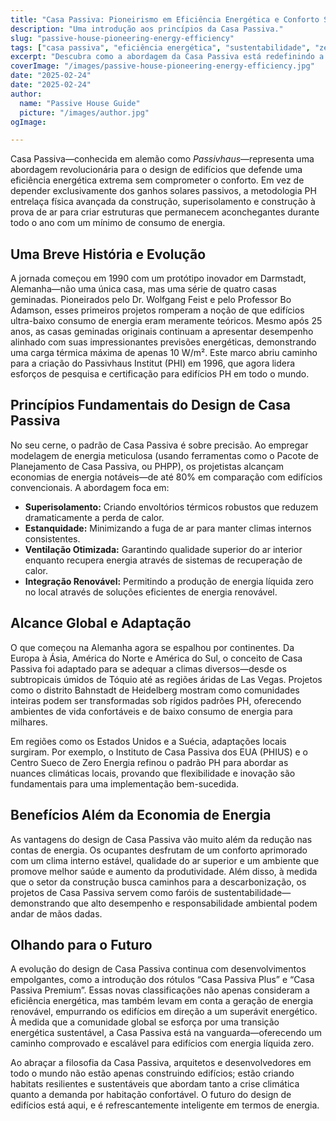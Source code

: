 ```yaml
---
title: "Casa Passiva: Pioneirismo em Eficiência Energética e Conforto Sustentável"
description: "Uma introdução aos princípios da Casa Passiva."
slug: "passive-house-pioneering-energy-efficiency"
tags: ["casa passiva", "eficiência energética", "sustentabilidade", "zero líquido"]
excerpt: "Descubra como a abordagem da Casa Passiva está redefinindo a arquitetura—oferecendo conforto interno superior, uso de energia drasticamente reduzido e uma redução significativa nas emissões de carbono, independentemente do tipo de construção ou clima."
coverImage: "/images/passive-house-pioneering-energy-efficiency.jpg"
date: "2025-02-24"
date: "2025-02-24"
author: 
  name: "Passive House Guide"
  picture: "/images/author.jpg"
ogImage: 

---
```

Casa Passiva—conhecida em alemão como *Passivhaus*—representa uma abordagem revolucionária para o design de edifícios que defende uma eficiência energética extrema sem comprometer o conforto. Em vez de depender exclusivamente dos ganhos solares passivos, a metodologia PH entrelaça física avançada da construção, superisolamento e construção à prova de ar para criar estruturas que permanecem aconchegantes durante todo o ano com um mínimo de consumo de energia.

## Uma Breve História e Evolução

A jornada começou em 1990 com um protótipo inovador em Darmstadt, Alemanha—não uma única casa, mas uma série de quatro casas geminadas. Pioneirados pelo Dr. Wolfgang Feist e pelo Professor Bo Adamson, esses primeiros projetos romperam a noção de que edifícios ultra-baixo consumo de energia eram meramente teóricos. Mesmo após 25 anos, as casas geminadas originais continuam a apresentar desempenho alinhado com suas impressionantes previsões energéticas, demonstrando uma carga térmica máxima de apenas 10 W/m². Este marco abriu caminho para a criação do Passivhaus Institut (PHI) em 1996, que agora lidera esforços de pesquisa e certificação para edifícios PH em todo o mundo.
## Princípios Fundamentais do Design de Casa Passiva

No seu cerne, o padrão de Casa Passiva é sobre precisão. Ao empregar modelagem de energia meticulosa (usando ferramentas como o Pacote de Planejamento de Casa Passiva, ou PHPP), os projetistas alcançam economias de energia notáveis—de até 80% em comparação com edifícios convencionais. A abordagem foca em:
- **Superisolamento:** Criando envoltórios térmicos robustos que reduzem dramaticamente a perda de calor.
- **Estanquidade:** Minimizando a fuga de ar para manter climas internos consistentes.
- **Ventilação Otimizada:** Garantindo qualidade superior do ar interior enquanto recupera energia através de sistemas de recuperação de calor.
- **Integração Renovável:** Permitindo a produção de energia líquida zero no local através de soluções eficientes de energia renovável.

## Alcance Global e Adaptação

O que começou na Alemanha agora se espalhou por continentes. Da Europa à Ásia, América do Norte e América do Sul, o conceito de Casa Passiva foi adaptado para se adequar a climas diversos—desde os subtropicais úmidos de Tóquio até as regiões áridas de Las Vegas. Projetos como o distrito Bahnstadt de Heidelberg mostram como comunidades inteiras podem ser transformadas sob rígidos padrões PH, oferecendo ambientes de vida confortáveis e de baixo consumo de energia para milhares.

Em regiões como os Estados Unidos e a Suécia, adaptações locais surgiram. Por exemplo, o Instituto de Casa Passiva dos EUA (PHIUS) e o Centro Sueco de Zero Energia refinou o padrão PH para abordar as nuances climáticas locais, provando que flexibilidade e inovação são fundamentais para uma implementação bem-sucedida.
## Benefícios Além da Economia de Energia

As vantagens do design de Casa Passiva vão muito além da redução nas contas de energia. Os ocupantes desfrutam de um conforto aprimorado com um clima interno estável, qualidade do ar superior e um ambiente que promove melhor saúde e aumento da produtividade. Além disso, à medida que o setor da construção busca caminhos para a descarbonização, os projetos de Casa Passiva servem como faróis de sustentabilidade—demonstrando que alto desempenho e responsabilidade ambiental podem andar de mãos dadas.

## Olhando para o Futuro

A evolução do design de Casa Passiva continua com desenvolvimentos empolgantes, como a introdução dos rótulos “Casa Passiva Plus” e “Casa Passiva Premium”. Essas novas classificações não apenas consideram a eficiência energética, mas também levam em conta a geração de energia renovável, empurrando os edifícios em direção a um superávit energético. À medida que a comunidade global se esforça por uma transição energética sustentável, a Casa Passiva está na vanguarda—oferecendo um caminho comprovado e escalável para edifícios com energia líquida zero.

Ao abraçar a filosofia da Casa Passiva, arquitetos e desenvolvedores em todo o mundo não estão apenas construindo edifícios; estão criando habitats resilientes e sustentáveis que abordam tanto a crise climática quanto a demanda por habitação confortável. O futuro do design de edifícios está aqui, e é refrescantemente inteligente em termos de energia.
